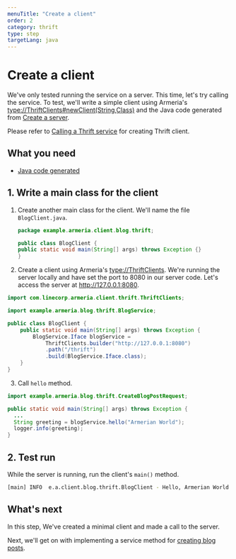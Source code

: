 ```yaml
---
menuTitle: "Create a client"
order: 2
category: thrift
type: step
targetLang: java
---
```


# Create a client

We've only tested running the service on a server. This time, let's try calling the service. To test, we'll write a simple client using Armeria's <type://ThriftClients#newClient(String,Class)> and the Java code generated from [Create a server](/tutorials/thrift/blog/create-server).

<TutorialSteps current={2} />

<Tip>

Please refer to [Calling a Thrift service](/docs/client-thrift) for creating Thrift client.

</Tip>

## What you need

- [Java code generated](/tutorials/thrift/blog/create-server#compile-the-thrift-file)


## 1. Write a main class for the client

1. Create another main class for the client. We'll name the file `BlogClient.java`.
    ```java filename=BlogClient.java
    package example.armeria.client.blog.thrift;

    public class BlogClient {
    public static void main(String[] args) throws Exception {}
    }
    ```
2. Create a client using Armeria's <type://ThriftClients>. We're running the server locally and have set the port to 8080 in our server code. Let's access the server at http://127.0.0.1:8080.
  ```java filename=BlogClient.java
  import com.linecorp.armeria.client.thrift.ThriftClients;

  import example.armeria.blog.thrift.BlogService;

  public class BlogClient {
      public static void main(String[] args) throws Exception {
          BlogService.Iface blogService =
              ThriftClients.builder("http://127.0.0.1:8080")
              .path("/thrift")
              .build(BlogService.Iface.class); 
      }
  }
  ```
3. Call `hello` method.
  ```java filename=BlogClient.java
  import example.armeria.blog.thrift.CreateBlogPostRequest;

  public static void main(String[] args) throws Exception {
    ...
    String greeting = blogService.hello("Armerian World");
    logger.info(greeting);
  }
  ```

## 2. Test run

While the server is running, run the client's `main()` method.

```bash
[main] INFO  e.a.client.blog.thrift.BlogClient - Hello, Armerian World!
```

## What's next

In this step, We've created a minimal client and made a call to the server.

Next, we'll get on with implementing a service method for [creating blog posts](/tutorials/thrift/blog/implement-create).

<TutorialSteps current={2} />
